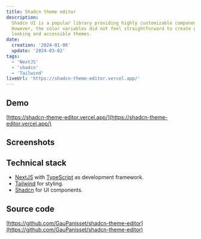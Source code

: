 ```yaml
---
title: Shadcn theme editor
description:
  Shadcn UI is a popular library providing highly customizable components.
  However, the color variables did not feel straightforward to create good
  looking and accessible themes.
date:
  creation: '2024-01-06'
  update: '2024-03-02'
tags:
  - 'NextJS'
  - 'shadcn'
  - 'Tailwind'
liveUrl: 'https://shadcn-theme-editor.vercel.app/'
---
```



## Demo

[https://shadcn-theme-editor.vercel.app/](https://shadcn-theme-editor.vercel.app/)

## Screenshots

<MdxImage
  alt="theme creator panel on the left and components preview on the right"
  caption="The theme editor main panel"
  src="shadcn-theme-editor/shadcn-theme-editor.png"
/>

## Technical stack

- [NextJS](https://nextjs.org/) with
  [TypeScript](https://www.typescriptlang.org/docs/) as development framework.
- [Tailwind](https://tailwindcss.com/docs) for styling.
- [Shadcn](https://ui.shadcn.com/) for UI components.

## Source code

[https://github.com/GauPanisset/shadcn-theme-editor](https://github.com/GauPanisset/shadcn-theme-editor)
